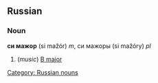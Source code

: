 ==Russian==
===Noun===
'''си мажор''' (si mažór) ''m'', си мажоры (si mažóry) ''pl''

#(''music'') [[B major]]

[[Category: Russian nouns]]